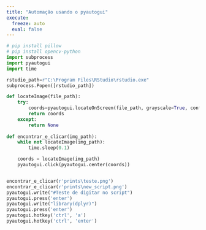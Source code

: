 ```yaml
---
title: "Automação usando o pyautogui"
execute:
  freeze: auto  
  eval: false
---
```



```python

# pip install pillow
# pip install opencv-python
import subprocess
import pyautogui
import time 

rstudio_path=r"C:\Program Files\RStudio\rstudio.exe"
subprocess.Popen([rstudio_path])

def locateImage(file_path):
    try:
        coords=pyautogui.locateOnScreen(file_path, grayscale=True, confidence=0.9)
        return coords
    except:
        return None
        
def encontrar_e_clicar(img_path):
    while not locateImage(img_path):
        time.sleep(0.1)

    coords = locateImage(img_path)
    pyautogui.click(pyautogui.center(coords))


encontrar_e_clicar(r'prints\teste.png')
encontrar_e_clicar(r'prints\new_script.png')
pyautogui.write("#Teste de digitar no script")
pyautogui.press('enter')
pyautogui.write("library(dplyr)")
pyautogui.press('enter')
pyautogui.hotkey('ctrl', 'a')
pyautogui.hotkey('ctrl', 'enter')

```